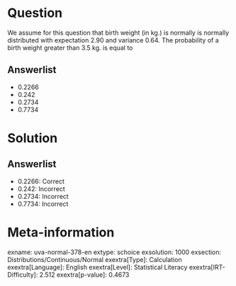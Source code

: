Question
========

We assume for this question that birth weight (in kg.) is normally is normally distributed with expectation 2.90 and variance 0.64. The probability of a birth weight greater than 3.5 kg. is equal to

Answerlist
----------

* 0.2266
* 0.242
* 0.2734
* 0.7734

Solution
========

Answerlist
----------

* 0.2266: Correct
* 0.242: Incorrect
* 0.2734: Incorrect
* 0.7734: Incorrect

Meta-information
================
exname: uva-normal-378-en
extype: schoice
exsolution: 1000
exsection: Distributions/Continuous/Normal
exextra[Type]: Calculation
exextra[Language]: English
exextra[Level]: Statistical Literacy
exextra[IRT-Difficulty]: 2.512
exextra[p-value]: 0.4673
